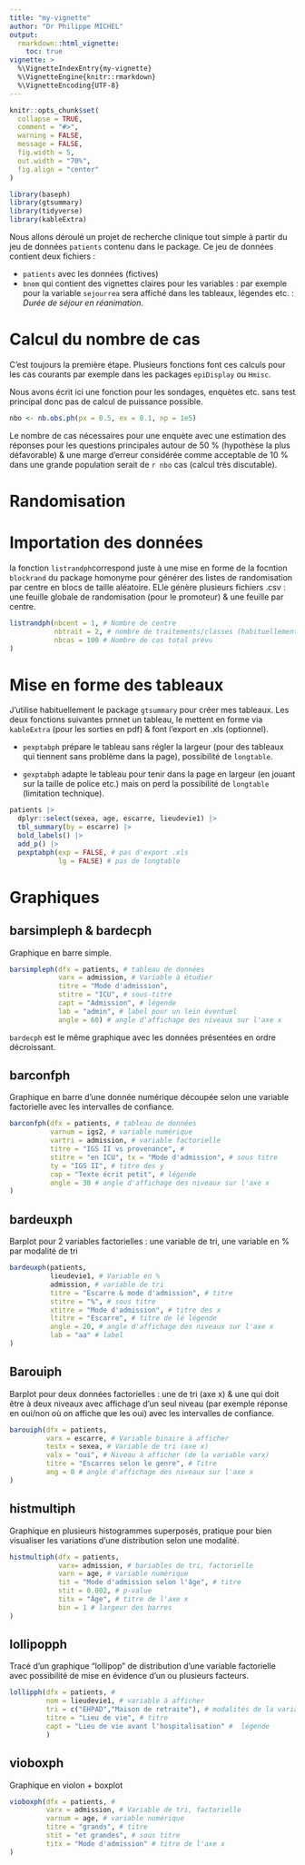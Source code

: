 ```yaml
---
title: "my-vignette"
author: "Dr Philippe MICHEL"
output: 
  rmarkdown::html_vignette:
    toc: true
vignette: >
  %\VignetteIndexEntry{my-vignette}
  %\VignetteEngine{knitr::rmarkdown}
  %\VignetteEncoding{UTF-8}
---
```


```r
knitr::opts_chunk$set(
  collapse = TRUE,
  comment = "#>",
  warning = FALSE,
  message = FALSE,
  fig.width = 5,
  out.width = "70%",
  fig.align = "center"
)
```

```r
library(baseph)
library(gtsummary)
library(tidyverse)
library(kableExtra)
```

Nous allons déroulé un projet de recherche clinique tout simple à partir du jeu de données `patients` contenu dans le package. Ce jeu de données contient deux fichiers :

- `patients` avec les données (fictives)
- `bnom` qui contient des vignettes claires pour les variables : par exemple pour la variable `sejourrea`  sera affiché dans les tableaux, légendes etc. : *Durée de séjour en réanimation*.

# Calcul du nombre de cas 

C'est toujours la première étape. Plusieurs fonctions font ces calculs pour les cas courants par exemple dans les packages `epiDisplay` ou `Hmisc`.  

Nous avons écrit ici une fonction pour les sondages, enquètes etc. sans test principal donc pas de calcul de puissance possible.

```r
nbo <- nb.obs.ph(px = 0.5, ex = 0.1, np = 1e5)
```

Le nombre de cas nécessaires pour une enquète avec une estimation des réponses pour les questions principales autour de 50 % (hypothèse la plus défavorable) & une marge d'erreur considérée comme acceptable de 10 % dans une grande population serait de `r nbo` cas (calcul très discutable).

# Randomisation



# Importation des données

la fonction `listrandph`correspond juste à une mise en forme de la focntion `blockrand` du package homonyme pour générer des listes de randomisation par centre en blocs de taille aléatoire. ELle génère plusieurs fichiers .csv : une feuille globale de randomisation (pour le promoteur) & une feuille par centre.

```r
listrandph(nbcent = 1, # Nombre de centre
           nbtrait = 2, # nombre de traitements/classes (habituellement 2)
           nbcas = 100 # Nombre de cas total prévu
)
```

# Mise en forme des tableaux

J'utilise habituellement le package `gtsummary` pour créer mes tableaux.  Les deux fonctions suivantes prnnet un tableau, le mettent en forme via `kableExtra` (pour les sorties en pdf) & font l'export en .xls (optionnel).

- `pexptabph` prépare le tableau sans régler la largeur (pour des tableaux qui tiennent sans problème dans la page), possibilité de `longtable`. 

- `gexptabph` adapte le tableau pour tenir dans la page en largeur (en jouant sur la taille de police etc.) mais on perd la possibilité de `longtable` (limitation technique).

```r
patients |>
  dplyr::select(sexea, age, escarre, lieudevie1) |>
  tbl_summary(by = escarre) |>
  bold_labels() |>
  add_p() |>
  pexptabph(exp = FALSE, # pas d'export .xls
            lg = FALSE) # pas de longtable
```

# Graphiques

## barsimpleph & bardecph

Graphique en barre simple.

```r
barsimpleph(dfx = patients, # tableau de données
            varx = admission, # Variable à étudier
            titre = "Mode d'admission",
            stitre = "ICU", # sous-titre
            capt = "Admission", # légende
            lab = "admin", # label pour un lein éventuel
            angle = 60) # angle d'affichage des niveaux sur l'axe x
```

`bardecph` est le même graphique avec les données présentées en ordre décroissant.


## barconfph
 
Graphique en barre d'une donnée numérique découpée selon une variable factorielle avec les intervalles de confiance.

```r
barconfph(dfx = patients, # tableau de données
          varnum = igs2, # variable numérique
          vartri = admission, # variable factorielle
          titre = "IGS II vs provenance", #
          stitre = "en ICU", tx = "Mode d'admission", # sous titre
          ty = "IGS II", # titre des y
          cap = "Texte écrit petit", # légende
          angle = 30 # angle d'affichage des niveaux sur l'axe x
)
```

## bardeuxph

Barplot pour 2 variables factorielles : une variable de tri, une variable en % par modalité de tri

```r
bardeuxph(patients,
          lieudevie1, # Variable en %
          admission, # variable de tri
          titre = "Escarre & mode d'admission", # titre
          stitre = "%", # sous titre
          xtitre = "Mode d'admission", # titre des x
          ltitre = "Escarre", # titre de lé légende
          angle = 20, # angle d'affichage des niveaux sur l'axe x
          lab = "aa" # label
)
```

## Barouiph

Barplot pour deux données factorielles : une de tri (axe x) & une qui doit être à deux niveaux avec affichage d'un seul niveau (par exemple réponse en oui/non où on affiche que les oui) avec les intervalles de confiance.

```r
barouiph(dfx = patients,
         varx = escarre, # Variable binaire à afficher
         testx = sexea, # Variable de tri (axe x)
         valx = "oui", # Niveau à afficher (de la variable varx)
         titre = "Escarres selon le genre", # Titre
         ang = 0 # angle d'affichage des niveaux sur l'axe x
)
```

## histmultiph

Graphique en plusieurs histogrammes superposés, pratique pour bien visualiser les variations d'une distribution selon une modalité.

```r
histmultiph(dfx = patients,
            varx= admission, # bariables de tri, factorielle
            varn = age, # variable numérique
            tit = "Mode d'admission selon l'âge", # titre
            stit = 0.002, # p-value
            titx = "Âge", # titre de l'axe x
            bin = 1 # largeur des barres
)
```

## lollipopph

Tracé d'un graphique "lollipop" de distribution d'une variable factorielle avec possibilité de mise en évidence d'un ou plusieurs facteurs.

```r
lollipph(dfx = patients, #
         nom = lieudevie1, # variable à afficher
         tri = c("EHPAD","Maison de retraite"), # modalités de la variable à mettre en évidence
         titre = "Lieu de vie", # titre
         capt = "Lieu de vie avant l'hospitalisation" #  légende
         )
```

## vioboxph

Graphique en violon + boxplot

```r
vioboxph(dfx = patients, # 
         varx = admission, # Variable de tri, factorielle
         varnum = age, # variable numérique
         titre = "grands", # titre
         stit = "et grandes", # sous titre
         titx = "Mode d'admission" # titre de l'axe x
)
```